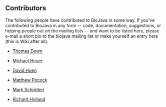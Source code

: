 == Contributors ==

The following people have contributed to BioJava in some way. If you've contributed to BioJava in any form -- code, documentation, suggestions, or helping people out on the mailing lists -- and want to be listed here, please e-mail a short bio to the biojava mailing list or make yourself an entry here (this is Wiki after all).

* [[User:Thomas|Thomas Down]]

* [[User:Heuermh|Michael Heuer]]

* [[User:David|David Huen]]

* [[User:Matthew|Matthew Pocock]]

* [[User:Mark|Mark Schreiber]]

* [[User:Rholland|Richard Holland]]